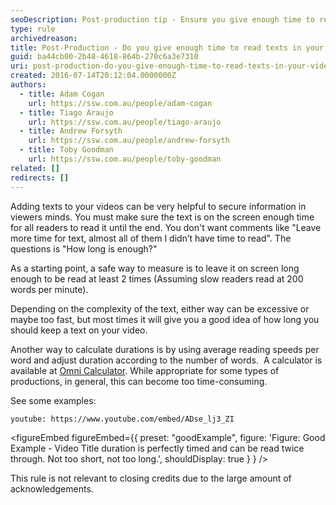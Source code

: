 ```yaml
---
seoDescription: Post-production tip - Ensure you give enough time to read texts in your videos by leaving them on screen long enough for slow readers to finish reading it at least twice.
type: rule
archivedreason:
title: Post-Production - Do you give enough time to read texts in your videos?
guid: ba44cb00-2b48-4618-864b-270c6a3e7310
uri: post-production-do-you-give-enough-time-to-read-texts-in-your-videos
created: 2016-07-14T20:12:04.0000000Z
authors:
  - title: Adam Cogan
    url: https://ssw.com.au/people/adam-cogan
  - title: Tiago Araujo
    url: https://ssw.com.au/people/tiago-araujo
  - title: Andrew Forsyth
    url: https://ssw.com.au/people/andrew-forsyth
  - title: Toby Goodman
    url: https://ssw.com.au/people/toby-goodman
related: []
redirects: []
---
```


Adding texts to your videos can be very helpful to secure information in viewers minds. You must make sure the text is on the screen enough time for all readers to read it until the end. You don't want comments like "Leave more time for text, almost all of them I didn’t have time to read".
The questions is "How long is enough?"

As a starting point, a safe way to measure is to leave it on screen long enough to be read at least 2 times (Assuming slow readers read at 200 words per minute).

Depending on the complexity of the text, either way can be excessive or maybe too fast, but most times it will give you a good idea of how long you should keep a text on your video.

Another way to calculate durations is by using average reading speeds per word and adjust duration according to the number of words.  A calculator is available at [Omni Calculator](https://www.omnicalculator.com/everyday-life/words-per-minute). While appropriate for some types of productions, in general, this can become too time-consuming.

See some examples:

`youtube: https://www.youtube.com/embed/ADse_lj3_ZI`

<figureEmbed figureEmbed={{
  preset: "goodExample",
  figure: 'Figure: Good Example - Video Title duration is perfectly timed and can be read twice through. Not too short, not too long.',
  shouldDisplay: true
} } />


This rule is not relevant to closing credits due to the large amount of acknowledgements.